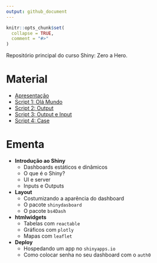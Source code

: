 ```yaml
---
output: github_document
---
```


```r
knitr::opts_chunk$set(
  collapse = TRUE,
  comment = "#>"
)
```

Repositório principal do curso Shiny: Zero a Hero.

# Material

- [Apresentação](https://curso-r.github.io/latinr-shiny/slides/slides_latinr_shiny_zero_to_hero.html)
- [Script 1: Olá Mundo](https://curso-r.github.io/latinr-shiny/scripts/01-ola-mundo.R)
- [Script 2: Output](https://curso-r.github.io/latinr-shiny/scripts/02-output.R)
- [Script 3: Output e Input](https://curso-r.github.io/latinr-shiny/scripts/03-output-input.R)
- [Script 4: Case](https://curso-r.github.io/latinr-shiny/scripts/04-case.R)

# Ementa

- **Introdução ao Shiny**
  - Dashboards estáticos e dinâmicos
  - O que é o Shiny?
  - UI e server
  - Inputs e Outputs
- **Layout**
  - Costumizando a aparência do dashboard
  - O pacote `shinydasboard`
  - O pacote `bs4Dash`
- **htmlwidgets**
  - Tabelas com `reactable`
  - Gráficos com `plotly`
  - Mapas com `leaflet`
- **Deploy**
  - Hospedando um app no `shinyapps.io`
  - Como colocar senha no seu dashboard com o `auth0`
